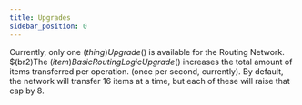 ```yaml
---
title: Upgrades
sidebar_position: 0
---
```



Currently, only one $(thing)Upgrade$() is available for the Routing Network. $(br2)The $(item)Basic Routing Logic Upgrade$() increases the total amount of items transferred per operation. (once per second, currently). By default, the network will transfer 16 items at a time, but each of these will raise that cap by 8.

